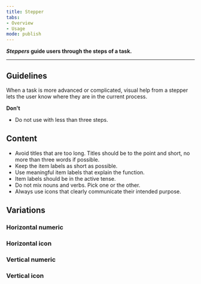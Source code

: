 ```yaml
---
title: Stepper
tabs: 
- Overview
- Usage
mode: publish
---
```



***Steppers* guide users through the steps of a task.**
<!--One to two sentences as an introduction to the component-->

***

## Guidelines
<!--List how to use it, sizes, widths, grid interactions, colour allowances -->

When a task is more advanced or complicated, visual help from a stepper lets the user know where they are in the current process. 


**Don't** 
<!--Bullet point list if needed -->

* Do not use with less than three steps. 


## Content

* Avoid titles that are too long. Titles should be to the point and short, no more than three words if possible.
* Keep the item labels as short as possible.
* Use meaningful item labels that explain the function.
* Item labels should be in the active tense.
* Do not mix nouns and verbs. Pick one or the other.
* Always use icons that clearly communicate their intended purpose.


## Variations 
<!--One ### heading per frame in Figma, explaining each component in that frame. One 'content' section per variation if needed -->


### Horizontal numeric 

<Embed url="https://www.figma.com/file/0bGXR2sCwMVSDNyyzu5BXrO5/UI%E2%80%94User-Interface?node-id=3744%3A319" />


### Horizontal icon 

<Embed url="https://www.figma.com/file/0bGXR2sCwMVSDNyyzu5BXrO5/UI%E2%80%94User-Interface?node-id=3744%3A318" />


### Vertical numeric 

<Embed url="https://www.figma.com/file/0bGXR2sCwMVSDNyyzu5BXrO5/UI%E2%80%94User-Interface?node-id=3744%3A466" />


### Vertical icon 

<Embed url="https://www.figma.com/file/0bGXR2sCwMVSDNyyzu5BXrO5/UI%E2%80%94User-Interface?node-id=3744%3A623" />
